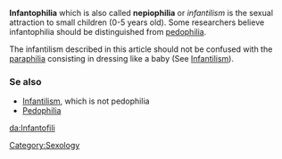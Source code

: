 '''Infantophilia''' which is also called '''nepiophilia''' or ''infantilism'' is the sexual attraction to small children (0-5 years old). Some researchers believe infantophilia should be distinguished from [[pedophilia]].

The infantilism described in this article should not be confused with the [[paraphilia]] consisting in dressing like a baby (See [[Infantilism]]).

===Se also===
* [[Infantilism]], which is not pedophilia
* [[Pedophilia]]

{{msg:stub}}
[[da:Infantofili]]
[[Category:Sexology]]